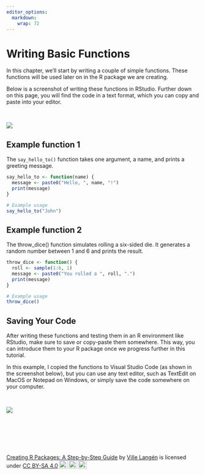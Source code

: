 ```yaml
---
editor_options: 
  markdown: 
    wrap: 72
---
```


# Writing Basic Functions

In this chapter, we'll start by writing a couple of simple functions. These functions will be used later on in the R package we are creating.

Below is a screenshot of writing these functions in RStudio. Further down on this page, you will find the code in a text format, which you can copy and paste into your editor.

\

![](images/example_functions.png)


## Example function 1

The `say_hello_to()` function takes one argument, a name, and prints a greeting message.

```r

say_hello_to <- function(name) {
  message <- paste0("Hello, ", name, "!")
  print(message)
}

# Example usage
say_hello_to("John")

```



## Example function 2

The throw_dice() function simulates rolling a six-sided die. It generates a random number between 1 and 6 and prints the result.

```r
throw_dice <- function() {
  roll <- sample(1:6, 1)
  message <- paste0("You rolled a ", roll, ".")
  print(message)
}

# Example usage
throw_dice()

```


## Saving Your Code

After writing these functions and testing them in an R environment like RStudio, make sure to save or copy-paste them somewhere. This way, you can introduce them to your R package once we progress further in this tutorial.

In this example, I copied the functions to Visual Studio Code (as shown in the screenshot below), but you can use any text editor, such as TextEdit on MacOS or Notepad on Windows, or simply save the code somewhere on your computer.

\

![](images/copy_paste_functions_to_vcode.png)



\

\

\


 <p xmlns:cc="http://creativecommons.org/ns#" xmlns:dct="http://purl.org/dc/terms/"><a property="dct:title" rel="cc:attributionURL" href="https://creating-r-packages.netlify.app">Creating R Packages: A Step-by-Step Guide</a> by <a rel="cc:attributionURL dct:creator" property="cc:attributionName" href="https://www.linkedin.com/in/ville-langen/">Ville Langén</a> is licensed under <a href="https://creativecommons.org/licenses/by-sa/4.0/?ref=chooser-v1" target="_blank" rel="license noopener noreferrer" style="display:inline-block;">CC BY-SA 4.0<img style="height:22px!important;margin-left:3px;vertical-align:text-bottom;" src="https://mirrors.creativecommons.org/presskit/icons/cc.svg?ref=chooser-v1" alt=""><img style="height:22px!important;margin-left:3px;vertical-align:text-bottom;" src="https://mirrors.creativecommons.org/presskit/icons/by.svg?ref=chooser-v1" alt=""><img style="height:22px!important;margin-left:3px;vertical-align:text-bottom;" src="https://mirrors.creativecommons.org/presskit/icons/sa.svg?ref=chooser-v1" alt=""></a></p> 
 
